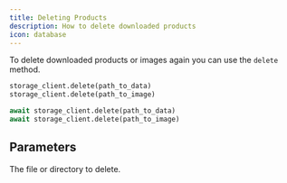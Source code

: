 ```yaml
---
title: Deleting Products
description: How to delete downloaded products
icon: database
---
```


To delete downloaded products or images again you can use the `delete` method.

<RequestExample>

```python Python (Sync)
storage_client.delete(path_to_data)
storage_client.delete(path_to_image)
```

```python Python (Async)
await storage_client.delete(path_to_data)
await storage_client.delete(path_to_image)
```

</RequestExample>

## Parameters

<ParamField path="file_or_directory" type="Path">
  The file or directory to delete.
</ParamField>
